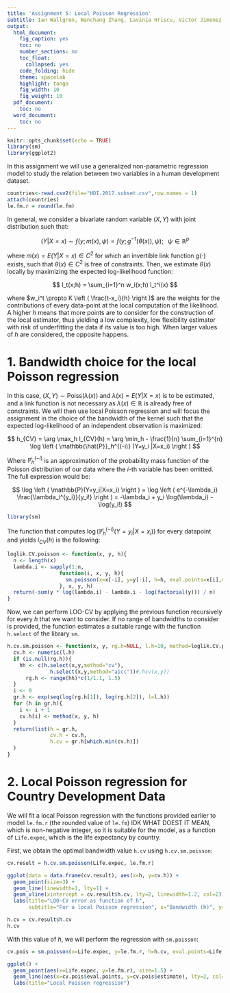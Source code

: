 ---
title: 'Assignment 5: Local Poisson Regression'
subtitle: Ian Wallgren, Wanchang Zhang, Lavinia Hriscu, Victor Jimenez
output:
  html_document:
    fig_caption: yes
    toc: no
    number_sections: no
    toc_float:
      collapsed: yes
    code_folding: hide
    theme: spacelab
    highlight: tango
    fig_width: 10
    fig_weight: 10
  pdf_document:
    toc: no
  word_document:
    toc: no
---

```{r setup, include=FALSE}
knitr::opts_chunk$set(echo = TRUE)
library(sm)
library(ggplot2)
```

In this assignment we will use a generalized non-parametric regression model to study the relation between two variables in a human development dataset.

```{r}
countries<-read.csv2(file="HDI.2017.subset.csv",row.names = 1)
attach(countries)
le.fm.r = round(le.fm)
```

In general, we consider a bivariate random variable $(X,Y)$ with joint distribution such that:

$$
(Y|X=x) \sim f(y; m(x), \psi) = f(y; g^{-1}(\theta(x)), \psi); \;\;\; \psi \in \mathbb{R}^p
$$

where $m(x) = E(Y|X=x) \in C^2$ for which an invertible link function $g(\cdot)$ exists, such that $\theta(x) \in C^2$ is free of constraints. Then, we estimate $\theta(x)$ locally by maximizing the expected log-likelihood function:

$$
l_t(x;h) = \sum_{i=1}^n w_i(x;h) l_t^i(x)
$$

where $w_i^t \propto K \left ( \frac{t-x_i}{h} \right )$ are the weights for the contributions of every data-point at the local computation of the likelihood. A higher $h$ means that more points are to consider for the construction of the local estimator, thus yielding a low complexity, low flexibility estimator with risk of underfitting the data if its value is too high. When larger values of $h$ are considered, the opposite happens.

# 1. Bandwidth choice for the local Poisson regression

In this case, $(X,Y) \sim \text{Poiss} (\lambda(x))$ and $\lambda(x) = E(Y|X=x)$ is to be estimated, and a link function is not necessary as $\lambda(x) \in \mathbb{R}$ is already free of constraints. We will then use local Poisson regression and will focus the assignment in the choice of the bandwidth of the kernel such that the expected log-likelihood of an independent observation is maximized:

$$
h_{CV} = \arg \max_h l_{CV}(h) = \arg \min_h - \frac{1}{n} \sum_{i=1}^{n} \log \left ( \mathbb{\hat{P}}_h^{(-i)} (Y=y_i |X=x_i) \right )
$$

Where $\mathbb{\hat{P}}_h^{(-i)}$ is an approximation of the probability mass function of the Poisson distribution of our data where the $i$-th variable has been omitted. The full expression would be:

$$
\log \left ( \mathbb{P}(Y=y_i|X=x_i) \right ) = \log \left ( e^{-\lambda_i} \frac{\lambda_i^{y_i}}{y_i!} \right ) = -\lambda_i + y_i \log(\lambda_i) - \log(y_i!)
$$

```{r, include=FALSE}
library(sm)
```

The function that computes $\log \left ( \mathbb{\hat{P}}_h^{(-i)} (Y=y_i |X=x_i) \right )$ for every datapoint and yields $l_{CV}(h)$ is the following:

```{r}
loglik.CV.poisson <- function(x, y, h){
  n <- length(x)
  lambda.i <- sapply(1:n, 
                 function(i, x, y, h){
                   sm.poisson(x=x[-i], y=y[-i], h=h, eval.points=x[i],display='none')$estimate
                 }, x, y, h)
  return(-sum(y * log(lambda.i) - lambda.i - log(factorial(y))) / n)
}
```

Now, we can perform LOO-CV by applying the previous function recursively for every $h$ that we want to consider. If no range of bandwidths to consider is provided, the function estimates a suitable range with the function `h.select` of the library `sm`.

```{r}
h.cv.sm.poisson <- function(x, y, rg.h=NULL, l.h=10, method=loglik.CV.poisson){
  cv.h <- numeric(l.h)
  if (is.null(rg.h)){
    hh <- c(h.select(x,y,method="cv"),
              h.select(x,y,method="aicc"))#,hcv(x,y))
      rg.h <- range(hh)*c(1/1.1, 1.5)
  }
  i <- 0
  gr.h <- exp(seq(log(rg.h[1]), log(rg.h[2]), l=l.h))
  for (h in gr.h){
    i <- i + 1
    cv.h[i] <- method(x, y, h)
  }
  return(list(h = gr.h, 
              cv.h = cv.h, 
              h.cv = gr.h[which.min(cv.h)])
  )
}
```

# 2. Local Poisson regression for Country Development Data

We will fit a local Poisson regression with the functions provided earlier to model `le.fm.r` (the rounded value of `le.fm`) IDK WHAT DOEST IT MEAN, which is non-negative integer, so it is suitable for the model, as a function of `Life.expec`, which is the life expectancy by country.

First, we obtain the optimal bandwidth value `h.cv` using `h.cv.sm.poisson`:

```{r}
cv.result = h.cv.sm.poisson(Life.expec, le.fm.r)
```

```{r, echo=FALSE, fig.align='center', out.width='70%'}
ggplot(data = data.frame(cv.result), aes(x=h, y=cv.h)) +
  geom_point(size=3) + 
  geom_line(linewidth=1, lty=1) +
  geom_vline(xintercept = cv.result$h.cv, lty=2, linewidth=1.2, col=2) + 
  labs(title="LOO-CV error as function of h", 
       subtitle="For a local Poisson regression", x="Bandwidth (h)", y= "LOO-CV")
```

```{r}
h.cv = cv.result$h.cv
h.cv
```

With this value of $h$, we will perform the regression with `sm.poisson`:

```{r}
cv.pois = sm.poisson(x=Life.expec, y=le.fm.r, h=h.cv, eval.points=Life.expec,display='none')
```

```{r, echo=FALSE, fig.align='center', out.width='70%'}
ggplot() +
  geom_point(aes(x=Life.expec, y=le.fm.r), size=1.5) +
  geom_line(aes(x=cv.pois$eval.points, y=cv.pois$estimate), lty=2, col='blue', linewidth=1.5) + 
  labs(title="Local Poisson regression")
```
